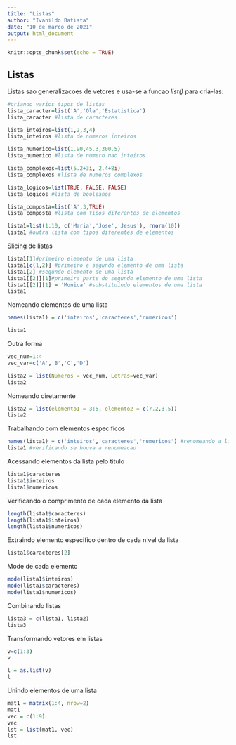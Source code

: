 ---
title: "Listas"
author: "Ivanildo Batista"
date: "10 de marco de 2021"
output: html_document
---

```{r setup, include=FALSE}
knitr::opts_chunk$set(echo = TRUE)
```

## Listas

Listas sao generalizacoes de vetores e usa-se a funcao *list()* para cria-las:

```{r}
#criando varios tipos de listas
lista_caracter=list('A','Ola','Estatistica')
lista_caracter #lista de caracteres

lista_inteiros=list(1,2,3,4)
lista_inteiros #lista de numeros inteiros

lista_numerico=list(1.90,45.3,300.5)
lista_numerico #lista de numero nao inteiros

lista_complexos=list(5.2+3i, 2.4+8i)
lista_complexos #lista de numeros complexos

lista_logicos=list(TRUE, FALSE, FALSE)
lista_logicos #lista de booleanos

lista_composta=list('A',3,TRUE)
lista_composta #lista com tipos diferentes de elementos

lista1=list(1:10, c('Maria','Jose','Jesus'), rnorm(10))
lista1 #outra lista com tipos diferentes de elementos
```

Slicing de listas
```{r}
lista1[1]#primeiro elemento de uma lista
lista1[c(1,2)] #primeiro e segundo elemento de uma lista
lista1[2] #segundo elemento de uma lista
lista1[[2]][1]#primeira parte do segundo elemento de uma lista
lista1[[2]][1] = 'Monica' #substituindo elementos de uma lista
lista1
```

Nomeando elementos de uma lista
```{r}
names(lista1) = c('inteiros','caracteres','numericos')
```

```{r}
lista1
```

Outra forma
```{r}
vec_num=1:4
vec_var=c('A','B','C','D')

lista2 = list(Numeros = vec_num, Letras=vec_var)
lista2
```

Nomeando diretamente
```{r}
lista2 = list(elemento1 = 3:5, elemento2 = c(7.2,3.5))
lista2
```

Trabalhando com elementos especificos
```{r}
names(lista1) = c('inteiros','caracteres','numericos') #renomeando a lista1
lista1 #verificando se houva a renomeacao
```

Acessando elementos da lista pelo titulo
```{r}
lista1$caracteres 
lista1$inteiros
lista1$numericos
```

Verificando o comprimento de cada elemento da lista
```{r}
length(lista1$caracteres)
length(lista1$inteiros)
length(lista1$numericos)
```

Extraindo elemento especifico dentro de cada nivel da lista
```{r}
lista1$caracteres[2]
```

Mode de cada elemento
```{r}
mode(lista1$inteiros)
mode(lista1$caracteres)
mode(lista1$numericos)
```

Combinando listas
```{r}
lista3 = c(lista1, lista2)
lista3
```

Transformando vetores em listas
```{r}
v=c(1:3)
v

l = as.list(v)
l
```

Unindo elementos de uma lista
```{r}
mat1 = matrix(1:4, nrow=2)
mat1
vec = c(1:9)
vec
lst = list(mat1, vec)
lst
```